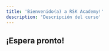 ---
title: 'Bienvenido(a) a RSK Academy!'
description: 'Descripción del curso'
---

## ¡Espera pronto!
